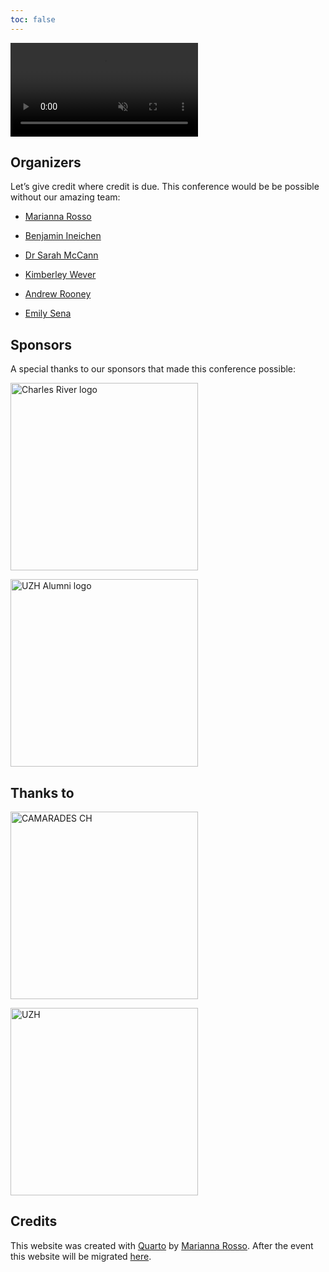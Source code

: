 ```yaml
---
toc: false
---
```


<div class="background-video-container">
  <video autoplay loop muted playsinline>
    <source src="LogoVideo.mp4" type="video/mp4">
    Your browser does not support the video tag.
  </video>
</div>

## Organizers

Let's give credit where credit is due. This conference would be be possible without our amazing team:

-   <a href="https://stride-lab.pages.uzh.ch/website/people/rosso-marianna/" target="_blank">Marianna Rosso</a>

-   <a href="https://stride-lab.pages.uzh.ch/website/people/ineichen-benjamin-victor/" target="_blank">Benjamin Ineichen</a>

-   <a href="https://www.bihealth.org/en/research/research-group/preclinical-systematic-reviews-and-meta-analyses" target="_blank">Dr Sarah McCann</a>

-   <a href="https://www.radboudumc.nl/en/people/kimberley-wever" target="_blank">Kimberley Wever</a>

-   <a href="https://www.niehs.nih.gov/research/atniehs/labs/iha/ohat/staff/rooney" target="_blank">Andrew Rooney</a>

-   <a href="https://www.ed.ac.uk/profile/dr-emily-sena" target="_blank">Emily Sena</a>

## Sponsors

A special thanks to our sponsors that made this conference possible:

<a href="https://www.criver.com/" target="_blank"> <img src="images/CRLogo.png" alt="Charles River logo" width="300"/> </a>

<a href="https://uzhalumni.ch/" target="_blank"> <img src="images/UZHAlumni.png" alt="UZH Alumni logo" width="300"/> </a>

## Thanks to

<a href="https://camarades.ch/" target="_blank"> <img src="images/camarades_zurich.png" alt="CAMARADES CH" width="300"/> </a>

<a href="https://www.uzh.ch/de.html" target="_blank"> <img src="images/uzh_logo.png" alt="UZH" width="300"/> </a>

## Credits

This website was created with <a href="https://quarto.org/" target="_blank">Quarto</a> by <a href="https://stride-lab.pages.uzh.ch/website/people/rosso-marianna/" target="_blank">Marianna Rosso</a>. After the event this website will be migrated <a href="https://github.com/marianna-rosso-uzh/SRSAVI" target="_blank">here</a>.
